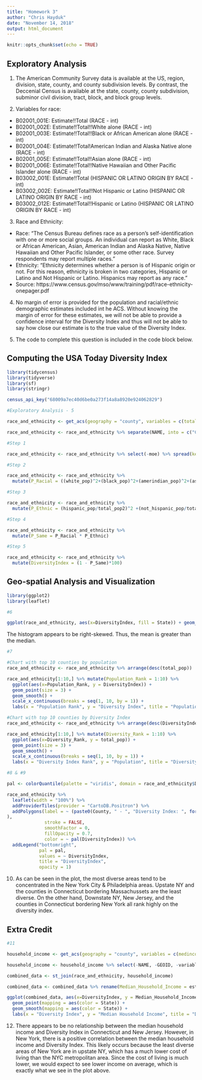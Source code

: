 ```yaml
---
title: "Homework 3"
author: "Chris Hayduk"
date: "November 14, 2018"
output: html_document
---
```


```r
knitr::opts_chunk$set(echo = TRUE)
```

## Exploratory Analysis

1. The American Community Survey data is available at the US, region, division, state, county, and county subdivision levels. By contrast, the Deccenial Census is available at the state, county, county subdivision, subminor civil division, tract, block, and block group levels.

2. Variables for race:
  + B02001_001E: Estimate!!Total (RACE - int)
  + B02001_002E: Estimate!!Total!!White alone (RACE - int)
  + B02001_003E: Estimate!!Total!!Black or African American alone (RACE - int)
  + B02001_004E: Estimate!!Total!American Indian and Alaska Native alone (RACE - int)
  + B02001_005E: Estimate!!Total!!Asian alone (RACE - int)
  + B02001_006E: Estimate!!Total!!Native Hawaiian and Other Pacific Islander alone (RACE - int)
  + B03002_001E: Estimate!!Total (HISPANIC OR LATINO ORIGIN BY RACE - int)
  + B03002_002E: Estimate!!Total!!Not Hispanic or Latino (HISPANIC OR LATINO ORIGIN BY RACE - int)
  + B03002_012E: Estimate!!Total!!Hispanic or Latino (HISPANIC OR LATINO ORIGIN BY RACE - int)

3. Race and Ethnicity:
  + Race: "The Census Bureau defines race as a person's self-identification with one or more social groups. An individual can report as White, Black or African American, Asian, American Indian and Alaska Native, Native Hawaiian and Other Pacific Islander, or some other race. Survey respondents may report multiple races."
  + Ethnicity: "Ethnicity determines whether a person is of Hispanic origin or not. For this reason, ethnicity is broken in two categories, Hispanic or Latino and Not Hispanic or Latino. Hispanics may report as any race."
  + Source: https://www.census.gov/mso/www/training/pdf/race-ethnicity-onepager.pdf

4. No margin of error is provided for the population and racial/ethnic demographic estimates included int he ACS. Without knowing the margin of error for these estimates, we will not be able to provide a confidence interval for the Diversity Index and thus will not be able to say how close our estimate is to the true value of the Diversity Index.

5. The code to complete this question is included in the code block below.

## Computing the USA Today Diversity Index


```r
library(tidycensus)
library(tidyverse)
library(sf)
library(stringr)

census_api_key("68009a7ec40d6be0a273f14a8a8920e924062829")

#Exploratory Analysis - 5

race_and_ethnicity <- get_acs(geography = "county", variables = c(total_pop = "B02001_001", white_pop = "B02001_002", black_pop = "B02001_003", amerindian_pop = "B02001_004", asian_pop = "B02001_005", pacific_islander_pop = "B02001_006", total_pop2 = "B03002_001", not_hispanic_pop = "B03002_002", hispanic_pop = "B03002_012"), state = c("NY", "NJ", "CT"), geometry = TRUE)

race_and_ethnicity <- race_and_ethnicity %>% separate(NAME, into = c("County", "State"), sep = ", ")

#Step 1

race_and_ethnicity <- race_and_ethnicity %>% select(-moe) %>% spread(key = variable, value = estimate)

#Step 2

race_and_ethnicity <- race_and_ethnicity %>% 
  mutate(P_Racial = ((white_pop)^2+(black_pop)^2+(amerindian_pop)^2+(asian_pop)^2+(pacific_islander_pop)^2)/(total_pop)^2)

#Step 3

race_and_ethnicity <- race_and_ethnicity %>% 
  mutate(P_Ethnic = (hispanic_pop/total_pop2)^2 +(not_hispanic_pop/total_pop2)^2)

#Step 4

race_and_ethnicity <- race_and_ethnicity %>%
  mutate(P_Same = P_Racial * P_Ethnic)

#Step 5

race_and_ethnicity <- race_and_ethnicity %>%
  mutate(DiversityIndex = (1 - P_Same)*100)

```


## Geo-spatial Analysis and Visualization


```r
library(ggplot2)
library(leaflet)

#6

ggplot(race_and_ethnicity, aes(x=DiversityIndex, fill = State)) + geom_histogram(binwidth = 5) + labs(x = "Diversity Index", y = "Count", title = "Distribution of the Diversity Index")

```

The histogram appears to be right-skewed. Thus, the mean is greater than the median.

```r
#7

#Chart with top 10 counties by population
race_and_ethnicity <- race_and_ethnicity %>% arrange(desc(total_pop))

race_and_ethnicity[1:10,] %>% mutate(Population_Rank = 1:10) %>% 
  ggplot(aes(x=Population_Rank, y = DiversityIndex)) + 
  geom_point(size = 3) + 
  geom_smooth() +
  scale_x_continuous(breaks = seq(1, 10, by = 1)) +
  labs(x = "Population Rank", y = "Diversity Index", title = "Population Rank vs. Diversity Index")

#Chart with top 10 counties by Diversity Index
race_and_ethnicity <- race_and_ethnicity %>% arrange(desc(DiversityIndex))

race_and_ethnicity[1:10,] %>% mutate(Diversity_Rank = 1:10) %>% 
  ggplot(aes(x=Diversity_Rank, y = total_pop)) + 
  geom_point(size = 3) + 
  geom_smooth() +
  scale_x_continuous(breaks = seq(1, 10, by = 1)) +
  labs(x = "Diversity Index Rank", y = "Population", title = "Diversity Index Rank vs. Population")

#8 & #9

pal <- colorQuantile(palette = "viridis", domain = race_and_ethnicity$DiversityIndex, n = 10)

race_and_ethnicity %>%
  leaflet(width = "100%") %>%
  addProviderTiles(provider = "CartoDB.Positron") %>%
  addPolygons(label = ~ (paste0(County, " - ", "Diversity Index: ", format(round(DiversityIndex, 2), nsmall = 2))
),
              stroke = FALSE,
              smoothFactor = 0,
              fillOpacity = 0.7,
              color = ~ pal(DiversityIndex)) %>%
  addLegend("bottomright", 
            pal = pal,
            values = ~ DiversityIndex,
            title = "DiversityIndex",
            opacity = 1)


```

10. As can be seen in the plot, the most diverse areas tend to be concentrated in the New York City & Philadelphia areas. Upstate NY and the counties in Connecticut bordering Massachussets are the least diverse. On the other hand, Downstate NY, New Jersey, and the counties in Connecticut bordering New York all rank highly on the diversity index.

## Extra Credit


```r

#11

household_income <- get_acs(geography = "county", variables = c(medincome = "B19013_001"), state = c("NY", "NJ", "CT"), geometry = TRUE)

household_income <- household_income %>% select(-NAME, -GEOID, -variable)

combined_data <- st_join(race_and_ethnicity, household_income)

combined_data <- combined_data %>% rename(Median_Household_Income = estimate)

ggplot(combined_data, aes(x=DiversityIndex, y = Median_Household_Income)) + 
  geom_point(mapping = aes(color = State)) + 
  geom_smooth(mapping = aes(color = State)) +
  labs(x = "Diversity Index", y = "Median Household Income", title = "Diversity Index vs. Median Household Income")
```

12. There appears to be no relationship between the median household income and Diversity Index in Connecticut and New Jersey. However, in New York, there is a positive correlation between the median household income and Diversity Index. This likely occurs because the least diverse areas of New York are in upstate NY, which has a much lower cost of living than the NYC metropolitan area. Since the cost of living is much lower, we would expect to see lower income on average, which is exactly what we see in the plot above.